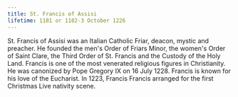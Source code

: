 ```yaml
---
title: St. Francis of Assisi
lifetime: 1181 or 1182-3 October 1226
---
```


St. Francis of Assisi was an Italian Catholic Friar, deacon,
mystic and preacher. He founded the men's Order of Friars Minor, the women's Order
of Saint Clare, the Third Order of St. Francis and the Custody of the Holy Land. Francis is
one of the most venerated religious figures in Christianity. He was canonized by Pope
Gregory IX on 16 July 1228. Francis is known for his love of the Eucharist. In 1223, Francis
Francis arranged for the first Christmas Live nativity scene.
